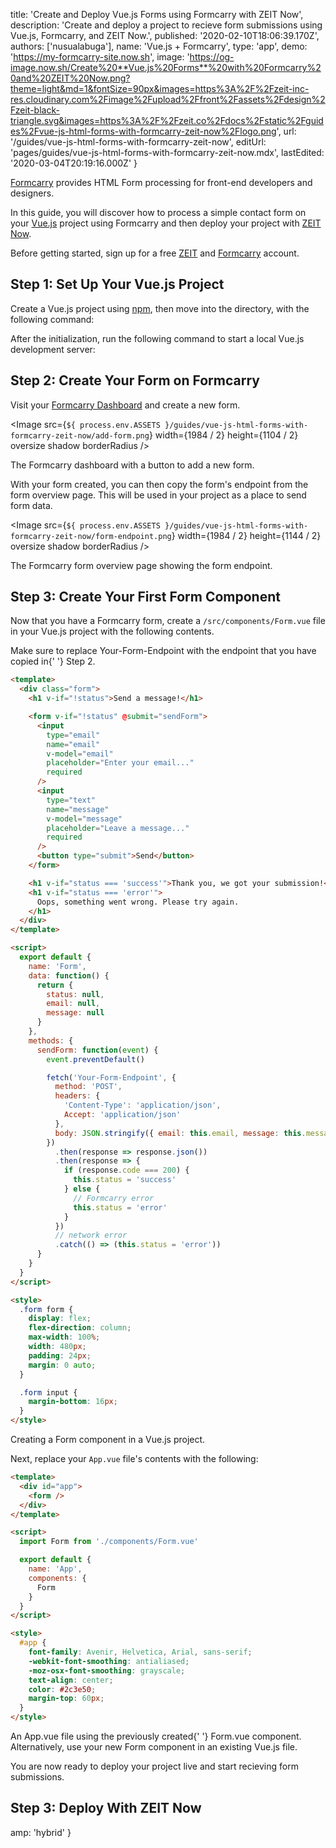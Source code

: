
  title: 'Create and Deploy Vue.js Forms using Formcarry with ZEIT Now',
  description:
    'Create and deploy a project to recieve form submissions using Vue.js, Formcarry, and ZEIT Now.',
  published: '2020-02-10T18:06:39.170Z',
  authors: ['nusualabuga'],
  name: 'Vue.js + Formcarry',
  type: 'app',
  demo: 'https://my-formcarry-site.now.sh',
  image:
    'https://og-image.now.sh/Create%20**Vue.js%20Forms**%20with%20Formcarry%20and%20ZEIT%20Now.png?theme=light&md=1&fontSize=90px&images=https%3A%2F%2Fzeit-inc-res.cloudinary.com%2Fimage%2Fupload%2Ffront%2Fassets%2Fdesign%2Fzeit-black-triangle.svg&images=https%3A%2F%2Fzeit.co%2Fdocs%2Fstatic%2Fguides%2Fvue-js-html-forms-with-formcarry-zeit-now%2Flogo.png',
  url: '/guides/vue-js-html-forms-with-formcarry-zeit-now',
  editUrl: 'pages/guides/vue-js-html-forms-with-formcarry-zeit-now.mdx',
  lastEdited: '2020-03-04T20:19:16.000Z'
}

[Formcarry](https://formcarry.com) provides HTML Form processing for front-end developers and designers.

In this guide, you will discover how to process a simple contact form on your [Vue.js](https://vuejs.org) project using Formcarry and then deploy your project with [ZEIT Now](/).

Before getting started, sign up for a free [ZEIT](/signup) and [Formcarry](https://formcarry.com/register) account.

## Step 1: Set Up Your Vue.js Project

Create a Vue.js project using [npm](https://npmjs.org), then move into the directory, with the following command:

<Snippet
  dark
  text="npx @vue/cli create -d my-formcarry-project && cd my-formcarry-project"
/>

After the initialization, run the following command to start a local Vue.js development server:

<Snippet dark text="npm run serve" />

## Step 2: Create Your Form on Formcarry

Visit your [Formcarry Dashboard](https://formcarry.com/login) and create a new form.

<Image
  src={`${
    process.env.ASSETS
  }/guides/vue-js-html-forms-with-formcarry-zeit-now/add-form.png`}
  width={1984 / 2}
  height={1104 / 2}
  oversize
  shadow
  borderRadius
/>
<Caption>The Formcarry dashboard with a button to add a new form.</Caption>

With your form created, you can then copy the form's endpoint from the form overview page. This will be used in your project as a place to send form data.

<Image
  src={`${
    process.env.ASSETS
  }/guides/vue-js-html-forms-with-formcarry-zeit-now/form-endpoint.png`}
  width={1984 / 2}
  height={1144 / 2}
  oversize
  shadow
  borderRadius
/>
<Caption>The Formcarry form overview page showing the form endpoint.</Caption>

## Step 3: Create Your First Form Component

Now that you have a Formcarry form, create a `/src/components/Form.vue` file in your Vue.js project with the following contents.

<Note>
  Make sure to replace <InlineCode>Your-Form-Endpoint</InlineCode> with the
  endpoint that you have copied in{' '}
  <Link href="#step-2:-create-your-form-on-formcarry">Step 2</Link>.
</Note>

```html
<template>
  <div class="form">
    <h1 v-if="!status">Send a message!</h1>

    <form v-if="!status" @submit="sendForm">
      <input
        type="email"
        name="email"
        v-model="email"
        placeholder="Enter your email..."
        required
      />
      <input
        type="text"
        name="message"
        v-model="message"
        placeholder="Leave a message..."
        required
      />
      <button type="submit">Send</button>
    </form>

    <h1 v-if="status === 'success'">Thank you, we got your submission!</h1>
    <h1 v-if="status === 'error'">
      Oops, something went wrong. Please try again.
    </h1>
  </div>
</template>

<script>
  export default {
    name: 'Form',
    data: function() {
      return {
        status: null,
        email: null,
        message: null
      }
    },
    methods: {
      sendForm: function(event) {
        event.preventDefault()

        fetch('Your-Form-Endpoint', {
          method: 'POST',
          headers: {
            'Content-Type': 'application/json',
            Accept: 'application/json'
          },
          body: JSON.stringify({ email: this.email, message: this.message })
        })
          .then(response => response.json())
          .then(response => {
            if (response.code === 200) {
              this.status = 'success'
            } else {
              // Formcarry error
              this.status = 'error'
            }
          })
          // network error
          .catch(() => (this.status = 'error'))
      }
    }
  }
</script>

<style>
  .form form {
    display: flex;
    flex-direction: column;
    max-width: 100%;
    width: 480px;
    padding: 24px;
    margin: 0 auto;
  }

  .form input {
    margin-bottom: 16px;
  }
</style>
```

<Caption>Creating a Form component in a Vue.js project.</Caption>

Next, replace your `App.vue` file's contents with the following:

```html
<template>
  <div id="app">
    <form />
  </div>
</template>

<script>
  import Form from './components/Form.vue'

  export default {
    name: 'App',
    components: {
      Form
    }
  }
</script>

<style>
  #app {
    font-family: Avenir, Helvetica, Arial, sans-serif;
    -webkit-font-smoothing: antialiased;
    -moz-osx-font-smoothing: grayscale;
    text-align: center;
    color: #2c3e50;
    margin-top: 60px;
  }
</style>
```

<Caption>
  An <InlineCode>App.vue</InlineCode> file using the previously created{' '}
  <InlineCode>Form.vue</InlineCode> component.
</Caption>

<Note>
  Alternatively, use your new Form component in an existing Vue.js file.
</Note>

You are now ready to deploy your project live and start recieving form submissions.

## Step 3: Deploy With ZEIT Now

<DeploySection meta={meta} />


  amp: 'hybrid'
}
